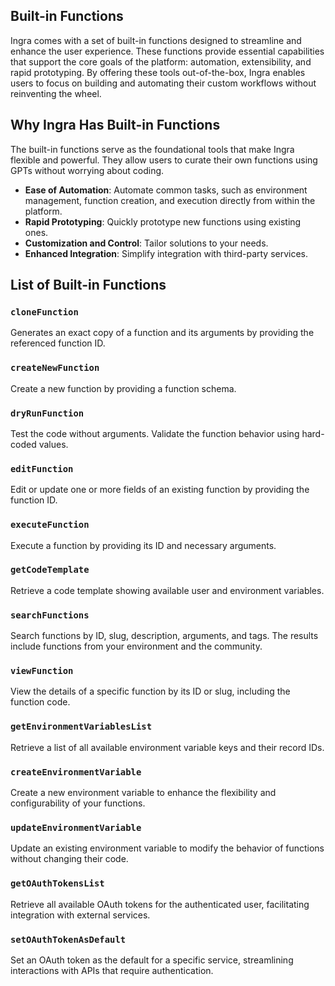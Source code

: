 ## Built-in Functions

Ingra comes with a set of built-in functions designed to streamline and enhance the user experience. These functions provide essential capabilities that support the core goals of the platform: automation, extensibility, and rapid prototyping. By offering these tools out-of-the-box, Ingra enables users to focus on building and automating their custom workflows without reinventing the wheel.


## Why Ingra Has Built-in Functions

<Note title="Why Built-in Functions?" type="info">
The built-in functions serve as the foundational tools that make Ingra flexible and powerful. They allow users to curate their own functions using GPTs without worrying about coding.
</Note>

- **Ease of Automation**: Automate common tasks, such as environment management, function creation, and execution directly from within the platform.
- **Rapid Prototyping**: Quickly prototype new functions using existing ones.
- **Customization and Control**: Tailor solutions to your needs.
- **Enhanced Integration**: Simplify integration with third-party services.

## List of Built-in Functions

### `cloneFunction`
Generates an exact copy of a function and its arguments by providing the referenced function ID.


### `createNewFunction`
Create a new function by providing a function schema.


### `dryRunFunction`
Test the code without arguments. Validate the function behavior using hard-coded values.


### `editFunction`
Edit or update one or more fields of an existing function by providing the function ID.


### `executeFunction`
Execute a function by providing its ID and necessary arguments.


### `getCodeTemplate`
Retrieve a code template showing available user and environment variables.


### `searchFunctions`
Search functions by ID, slug, description, arguments, and tags. The results include functions from your environment and the community.


### `viewFunction`
View the details of a specific function by its ID or slug, including the function code.


### `getEnvironmentVariablesList`
Retrieve a list of all available environment variable keys and their record IDs.


### `createEnvironmentVariable`
Create a new environment variable to enhance the flexibility and configurability of your functions.


### `updateEnvironmentVariable`
Update an existing environment variable to modify the behavior of functions without changing their code.


### `getOAuthTokensList`
Retrieve all available OAuth tokens for the authenticated user, facilitating integration with external services.


### `setOAuthTokenAsDefault`
Set an OAuth token as the default for a specific service, streamlining interactions with APIs that require authentication.

